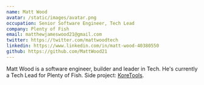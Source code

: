 ```yaml
---
name: Matt Wood
avatar: /static/images/avatar.png
occupation: Senior Software Engineer, Tech Lead
company: Plenty of Fish
email: matthewjameswood21@gmail.com
twitter: https://twitter.com/mattwoodtech
linkedin: https://www.linkedin.com/in/matt-wood-40380550
github: https://github.com/MattWood21
---
```


Matt Wood is a software engineer, builder and leader in Tech. He's currently a Tech Lead for Plenty of Fish. Side project: [KoreTools](https://comingsoon.kore-tools.com/).
